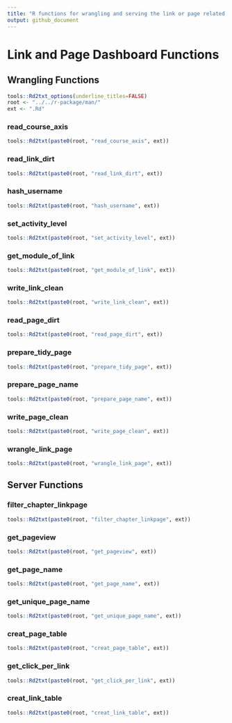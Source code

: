 ```yaml
---
title: "R functions for wrangling and serving the link or page related data"
output: github_document
---
```


# Link and Page Dashboard Functions

## Wrangling Functions

```r
tools::Rd2txt_options(underline_titles=FALSE)
root <- "../../r-package/man/"
ext <- ".Rd"
```


### read_course_axis

```r
tools::Rd2txt(paste0(root, "read_course_axis", ext))
```


### read_link_dirt

```r
tools::Rd2txt(paste0(root, "read_link_dirt", ext))
```


### hash_username

```r
tools::Rd2txt(paste0(root, "hash_username", ext))
```


### set_activity_level

```r
tools::Rd2txt(paste0(root, "set_activity_level", ext))
```


### get_module_of_link

```r
tools::Rd2txt(paste0(root, "get_module_of_link", ext))
```

### write_link_clean 

```r
tools::Rd2txt(paste0(root, "write_link_clean", ext))
```

### read_page_dirt

```r
tools::Rd2txt(paste0(root, "read_page_dirt", ext))
```


### prepare_tidy_page

```r
tools::Rd2txt(paste0(root, "prepare_tidy_page", ext))
```


### prepare_page_name

```r
tools::Rd2txt(paste0(root, "prepare_page_name", ext))
```

### write_page_clean 

```r
tools::Rd2txt(paste0(root, "write_page_clean", ext))
```

### wrangle_link_page

```r
tools::Rd2txt(paste0(root, "wrangle_link_page", ext))
```


## Server Functions


### filter_chapter_linkpage

```r
tools::Rd2txt(paste0(root, "filter_chapter_linkpage", ext))
```


### get_pageview 

```r
tools::Rd2txt(paste0(root, "get_pageview", ext))
```


### get_page_name  

```r
tools::Rd2txt(paste0(root, "get_page_name", ext))
```


### get_unique_page_name

```r
tools::Rd2txt(paste0(root, "get_unique_page_name", ext))
```


### creat_page_table

```r
tools::Rd2txt(paste0(root, "creat_page_table", ext))
```


### get_click_per_link

```r
tools::Rd2txt(paste0(root, "get_click_per_link", ext))
```

### creat_link_table

```r
tools::Rd2txt(paste0(root, "creat_link_table", ext))
```
